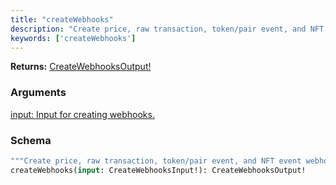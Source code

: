 ```yaml
---
title: "createWebhooks"
description: "Create price, raw transaction, token/pair event, and NFT event webhooks."
keywords: ['createWebhooks']
---
```


**Returns:** [CreateWebhooksOutput!](/api-reference/types/createwebhooksoutput)

### Arguments

<a href="/api-reference/types/createwebhooksinput">
  <ResponseField name="input" type="CreateWebhooksInput!" required>
    input: Input for creating webhooks.
  </ResponseField>
</a>

### Schema


```graphql 
"""Create price, raw transaction, token/pair event, and NFT event webhooks."""
createWebhooks(input: CreateWebhooksInput!): CreateWebhooksOutput!
```
